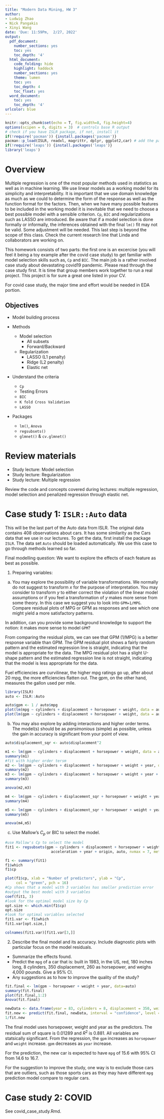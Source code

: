 ```yaml
---
title: "Modern Data Mining, HW 3"
author:
- Ludwig Zhao
- Nick Pangakis
- Xinyi Wang
date: 'Due: 11:59Pm,  2/27, 2022'
output:
  pdf_document:
    number_sections: yes
    toc: yes
    toc_depth: '4'
  html_document:
    code_folding: hide
    highlight: haddock
    number_sections: yes
    theme: lumen
    toc: yes
    toc_depth: 4
    toc_float: yes
  word_document:
    toc: yes
    toc_depth: '4'
urlcolor: blue
---
```



```r
knitr::opts_chunk$set(echo = T, fig.width=8, fig.height=4)
options(scipen = 0, digits = 3)  # controls base R output
# check if you have ISLR package, if not, install it
if(!require('pacman')) {install.packages('pacman')}
pacman::p_load(ISLR, readxl, magrittr, dplyr, ggplot2,car) # add the packages needed
if(!require('leaps')) {install.packages('leaps')}
library('leaps')
```


\pagebreak

# Overview

Multiple regression is one of the most popular methods used in statistics as well as in machine learning. We use linear models as a working model for its simplicity and interpretability. It is important that we use domain knowledge as much as we could to determine the form of the response as well as the function format for the factors. Then, when we have many possible features to be included in the working model it is inevitable that we need to choose a best possible model with a sensible criterion. `Cp`, `BIC` and regularizations such as LASSO are introduced. Be aware that if a model selection is done formally or informally, the inferences obtained with the final `lm()` fit may not be valid. Some adjustment will be needed. This last step is beyond the scope of this class. Check the current research line that Linda and collaborators are working on. 

This homework consists of two parts: the first one is an excercise (you will feel it being a toy example after the covid case study) to get familiar with model selection skills such as, `Cp` and `BIC`. The main job is a rather involved case study about devastating covid19 pandemic.  Please read through the case study first. It is time that group members work together to run a real project. This project is for sure a great one listed in your CV. 

For covid case study, the major time and effort would be needed in EDA portion.

## Objectives

- Model building process

- Methods
    - Model selection
        + All subsets
        + Forward/Backward
    - Regularization
        + LASSO (L1 penalty)
        + Ridge (L2 penalty)
        + Elastic net
- Understand the criteria 
    - `Cp`
    - Testing Errors
    - `BIC` 
    - `K fold Cross Validation`
    - `LASSO` 
- Packages
    - `lm()`, `Anova`
    - `regsubsets()`
    - `glmnet()` & `cv.glmnet()`

# Review materials

- Study lecture: Model selection
- Study lecture: Regularization
- Study lecture: Multiple regression

Review the code and concepts covered during lectures: multiple regression, model selection and penalized regression through elastic net. 

# Case study 1:  `ISLR::Auto` data

This will be the last part of the Auto data from ISLR. The original data contains 408 observations about cars. It has some similarity as the Cars data that we use in our lectures. To get the data, first install the package `ISLR`. The data set `Auto` should be loaded automatically. We use this case to go through methods learned so far. 

Final modelling question: We want to explore the effects of each feature as best as possible. 

1) Preparing variables: 

a) You may explore the possibility of variable transformations. We normally do not suggest to transform $x$ for the purpose of interpretation. You may consider to transform $y$ to either correct the violation of the linear model assumptions or if you feel a transformation of $y$ makes more sense from some theory. In this case we suggest you to look into `GPM=1/MPG`. Compare residual plots of MPG or GPM as responses and see which one might yield a more satisfactory patterns. 

In addition, can you provide some background knowledge to support the notion: it makes more sense to model `GPM`?  

From comparing the residual plots, we can see that GPM (1/MPG) is a better response variable than GPM. The GPM residual plot shows a fairly random pattern and the estimated regression line is straight, indicating that the model is appropriate for the data. The MPG residual plot has a slight U-shape pattern and the estimated regression line is not straight, indicating that the model is less appropriate for the data. 

Fuel efficiencies are curvilinear, the higher mpg ratings go up, after about 20 mpg, the more efficiencies flatten out. The gpm, on the other hand, measures the gallon used per mile. 
```r
library(ISLR)
auto <- ISLR::Auto

auto$gpm <- 1 / auto$mpg
plot(lm(mpg ~ cylinders + displacement + horsepower + weight, data = auto), 1)
plot(lm(gpm ~ cylinders + displacement + horsepower + weight, data = auto), 1)

```

b) You may also explore by adding interactions and higher order terms. The model(s) should be as *parsimonious* (simple) as possible, unless the gain in accuracy is significant from your point of view. 

```r
auto$displacement_sqr <- auto$displacement^2

m1 <- lm(gpm ~ cylinders + displacement + horsepower + weight, data = auto)
summary(m1)
#fit with higher order tersm
m2 <- lm(gpm ~ cylinders + displacement + horsepower + weight + year, data = auto)
summary(m2)
m3 <- lm(gpm ~ cylinders + displacement + horsepower + weight + year + horsepower * year, data = auto)
summary(m3)

anova(m2,m3)

m4 <- lm(gpm ~ cylinders + displacement_sqr + horsepower + weight + year, data = auto)
summary(m4)

m5 <- lm(gpm ~ cylinders + displacement_sqr + horsepower + weight + year + horsepower * year, data = auto)
summary(m5)

anova(m4,m5)
```

c) Use Mallow's $C_p$ or BIC to select the model.

```r
#use Mallow's Cp to select the model
fit1 <- regsubsets(gpm ~ cylinders + displacement + horsepower + weight +
                     acceleration + year + origin, auto, nvmax = 7, method = "exhaustive")

f1 <- summary(fit1)
f1$which
f1$cp

plot(f1$cp, xlab = "Number of predictors", ylab = "Cp",
     col = "green", pch = 16)
#Cp shows that a model with 3 variables has smaller prediction error
#output the best model with 3 variables
coef(fit1, 3)
#look for the optimal model size by Cp
opt.size <- which.min(f1$cp)
opt.size
#look for optimal variables selected
fit1.var <- f1$which
fit1.var[opt.size,]

colnames(fit1.var)[fit1.var[3,]]
```


2) Describe the final model and its accuracy. Include diagnostic plots with particular focus on the model residuals.

  * Summarize the effects found.
  * Predict the `mpg` of a car that is: built in 1983, in the US, red, 180 inches long, 8 cylinders, 350 displacement, 260 as horsepower, and weighs 4,000 pounds. Give a 95% CI.
  * Any suggestions as to how to improve the quality of the study?


```r
fit.final <- lm(gpm ~ horsepower + weight + year, data=auto)
summary(fit.final)
plot(fit.final,1:2)
Anova(fit.final)

newData <- data.frame(year = 83, cylinders = 8, displacement = 350, weight = 4000, horsepower = 260, origin = 1)
fit.new <- predict(fit.final, newData, interval = "confidence", level = 0.95)
1/fit.new
```

The final model uses horsepower, weight and year as the predictors. 
The residual sum of square is 0.01289 and $R^2$ is 0.881. All variables are statsically significant.
From the regression, the ``gpm`` increases as ``horsepower`` and ``weight`` increase. 
``gpm`` decreases as ``year`` increase. 

For the prediction, the new car is expected to have ``mpg`` of 15.6 with 95% CI from 14.6 to 16.7.

For the suggestion to improve the study, one way is to exclude those cars that are outliers, such as those sports cars as they may have different ``mpg`` prediction model compare to regular cars.

# Case study 2: COVID

See covid_case_study.Rmd.

